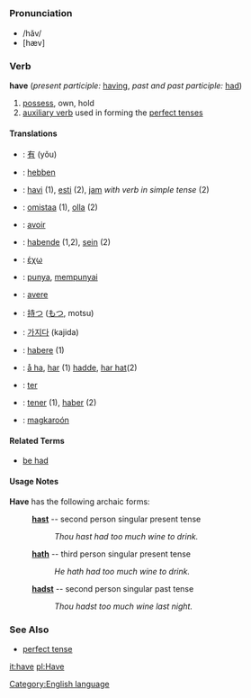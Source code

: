 =={{en}}==
[[Category:English language]]
===Pronunciation===
*/hăv/
*[hæv]
===Verb===
'''have''' (''present participle:'' [[having]], ''past and past participle:'' [[had]])
# [[possess]], own, hold
# [[auxiliary verb]] used in forming the [[perfect tense]]s
====Translations====
*{{zh}}: [[有]] (yǒu)
*{{nl}}: [[hebben]]
*{{eo}}: [[havi]] (1), [[esti]] (2), [[jam]] ''with verb in simple tense'' (2)
*{{fi}}: [[omistaa]] (1), [[olla]] (2)
*{{fr}}: [[avoir]]
*{{de}}: [[haben]][[:de:Haben|de]] (1,2), [[sein]] (2)
*{{el}}: [[έχω]]
*{{id}}: [[punya]], [[punya|mempunyai]]
*{{it}}: [[avere]]
*{{ja}}: [[持つ]] ([[もつ]], motsu)
*{{ko}}: [[가지다]] (kajida)
*{{la}}: [[habere]] (1)
*{{no}}: [[å ha]], [[har]] (1) [[hadde]], [[har hat]](2)
*{{pt}}: [[ter]]
*{{es}}: [[tener]] (1), [[haber]] (2)
*{{tl}}: [[magkaroón]]

====Related Terms====
*[[be had]]

====Usage Notes====
'''Have''' has the following archaic forms:
: '''[[hast]]''' -- second person singular present tense
:: ''Thou hast had too much wine to drink.''
: '''[[hath]]''' -- third person singular present tense
:: ''He hath had too much wine to drink.''
: '''[[hadst]]''' -- second person singular past tense
:: ''Thou hadst too much wine last night.''
===See Also===
*[[perfect tense]]

[[it:have]]
[[pl:Have]]
